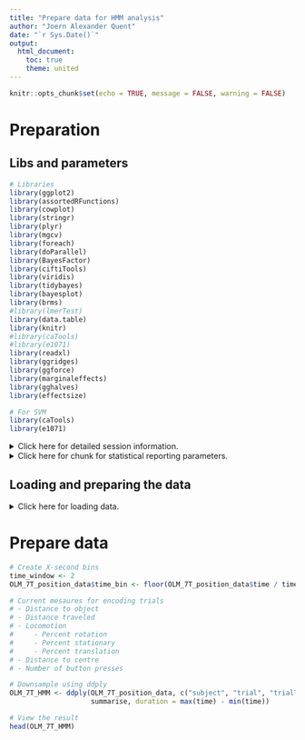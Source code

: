```yaml
---
title: "Prepare data for HMM analysis"
author: "Joern Alexander Quent"
date: "`r Sys.Date()`"
output:
  html_document:
    toc: true
    theme: united
---
```


```r
knitr::opts_chunk$set(echo = TRUE, message = FALSE, warning = FALSE)
```


# Preparation
## Libs and parameters
```r
# Libraries
library(ggplot2)
library(assortedRFunctions)
library(cowplot) 
library(stringr)
library(plyr)
library(mgcv)
library(foreach)
library(doParallel)
library(BayesFactor)
library(ciftiTools)
library(viridis)
library(tidybayes)
library(bayesplot)
library(brms)
#library(lmerTest)
library(data.table)
library(knitr)
#library(caTools) 
#library(e1071) 
library(readxl)
library(ggridges)
library(ggforce)
library(marginaleffects)
library(gghalves)
library(effectsize)

# For SVM
library(caTools) 
library(e1071) 
```


<details>
 <summary>Click here for detailed session information. </summary>
```r
sessioninfo::session_info()
```
</details>

<details>
 <summary>Click here for chunk for statistical reporting parameters. </summary>
```r
# Parameters how to report means
report_type   <- 1
digits1       <- 2
rounding_type <- "signif"

# Font sizes
font_size   <- 8
base_theme  <- theme_classic(base_size = font_size) + 
               theme(plot.title = element_text(hjust = 0.5),
                     plot.background = element_blank(), 
                     panel.background = element_rect(fill = "transparent"))

base_theme2  <- theme_classic(base_size = font_size) + 
               theme(plot.title = element_text(hjust = 0.5),
                     plot.background = element_blank(), 
                     panel.background = element_rect(fill = "transparent"),
                     text = element_text(family = ""),
                     strip.background = element_rect(color="white", fill="white"))

# Parameters for saving figures
## Information: https://www.nature.com/ncomms/submit/how-to-submit
### PDF page: 210 x 276 mm
### Column widths in mm
single_column <- 88
double_column <- 180
dpi           <- 1000
figurePath    <- "figures/SpaNov/"
axisExpand  <- 0.05 # multiply the x & y values

# Function to calculate axis limits
calc_axis_limits <- function(x, axisExpand, digits = 2, rounding_type = "signif"){
  # Get the empirical values
  val_range <- range(x, na.rm = TRUE)
  
  # Create axis_breaks
  axis_breaks <- rep(NA, 3)
  
  # Add middle point
  axis_breaks[2] <- mean(val_range, na.rm = TRUE)
  
  # Minimum value
  if(val_range[1] < 0){
    axis_breaks[1] <- val_range[1] + val_range[1]*axisExpand
  } else {
    axis_breaks[1] <- val_range[1] - val_range[1]*axisExpand
  }
  
  # Maximum value
  if(val_range[2] < 0){
    axis_breaks[3] <- val_range[2] - val_range[2]*axisExpand
  } else {
    axis_breaks[3] <- val_range[2] + val_range[2]*axisExpand
  }
  
  
  # Only use significant digits
  if(rounding_type == "signif"){
    axis_breaks <- signif(axis_breaks, digits) 
  } else if(rounding_type == "round"){
    axis_breaks <- round(axis_breaks, digits) 
  } else {
    stop("Wrong rounding_type. Choose signif or round")
  }
  
  # Get the actual limits
  axis_limits <- axis_breaks[c(1, 3)]
  
  # Return list
  return(list(limits = axis_limits, breaks = axis_breaks))
}

# Colours used for visualisation
meanLineColour       <- "red"
boxplot_borderColour <- "black"
boxplot_pointColour  <- "darkgrey"
baseColours          <- c("#7091C0", "#4A66AC", "#364875")
spectral_colours     <- c("#5956a5", "#a60a44")
cool_warm_colours    <- c("#3C4DC1", "#B70B28")
novFam_gradient      <- viridis(n = 6, option = "H", direction = -1)

# Information for Yeo 7
## Names etc. for the networks in Yeo 7
Yeo7_fullNames <- c("Frontoparietal", "Default", "Dorsal Attention", "Limbic", 
                    "Ventral Attention", "Somatomotor", "Visual")
Yeo7_abbr      <- c("Cont", "Default", "DorsAttn", "Limbic", "SalVentAttn", "SomMot", "Vis")

## Colours used for Yeo 7
Yeo7_colours <- c("#E79523", "#CD3E4E", "#00760F", "#DCF8A4", "#C43BFA", "#4682B4", "#781286")
```
</details>


## Loading and preparing the data
<details>
 <summary>Click here for loading data. </summary>
```r
# Load the data
## Specify paths where the data is saved
path2data <- "data/"

## Load the look-up table that contains information of R-numbers which are retracted 
lookupTable  <- read.csv(paste0(path2data, "lookUpTable.csv"))

## Load .RData images of the combined data (all subject in one DF)
load(paste0(path2data, "demographics.RData"))
load(paste0(path2data, "DW_all_data.RData"))
load(paste0(path2data, "OLM_7T_all_data.RData"))
load(paste0(path2data, "OLM_3T_all_data.RData"))
load(paste0(path2data, "question_data.RData"))

# Select the subjects included in this analysis
## Load the subjects that are included in this analysis
subjectFile <- readLines(paste0(path2data, "SpaNov_subject2analyse.txt"))
subjIDs_R   <- str_split(subjectFile, pattern = ",")[[1]] 
subjIDs     <- lookupTable$anonKey[lookupTable$Rnum %in% subjIDs_R]
# Important note: subjIDs_R do not have the same order as subjIDs!!!!!!!!!!!!!

## Subset to data that is being included in the analysis
OLM_7T_position_data <- OLM_7T_position_data[OLM_7T_position_data$subject %in% subjIDs, ]
demographics         <- demographics[demographics$subject %in% subjIDs, ]
DW_position_data     <- DW_position_data[DW_position_data$subject %in% subjIDs, ]
OLM_7T_logEntries    <- OLM_7T_logEntries[OLM_7T_logEntries$ppid %in% subjIDs, ]
OLM_7T_trial_results <- OLM_7T_trial_results[OLM_7T_trial_results$subject %in% subjIDs, ]
question_data        <- question_data[question_data$subject %in% subjIDs, ]

## Subset to retrieval only
OLM_7T_retrieval <- OLM_7T_trial_results[OLM_7T_trial_results$trialType == "retrieval", ]

# Get the object locations to verify object placement in screenshots
obj_locations <- ddply(OLM_7T_trial_results, c("targets", "objectName", "targetNames"),
                       summarise, object_x_sd = sd(object_x), object_x = mean(object_x),
                       object_z_sd = sd(object_z), object_z = mean(object_z))
```

</details>

# Prepare data 

```r
# Create X-second bins
time_window <- 2
OLM_7T_position_data$time_bin <- floor(OLM_7T_position_data$time / time_window) * time_window

# Current mesaures for encoding trials
# - Distance to object
# - Distance traveled
# - Locomotion
#     - Percent rotation
#     - Percent stationary
#     - Percent translation
# - Distance to centre
# - Number of button presses

# Downsample using ddply
OLM_7T_HMM <- ddply(OLM_7T_position_data, c("subject", "trial", "trialType", "time_bin"), 
                    summarise, duration = max(time) - min(time))

# View the result
head(OLM_7T_HMM)
```

